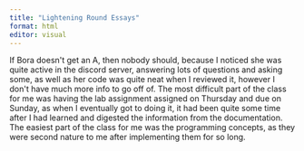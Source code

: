 ```yaml
---
title: "Lightening Round Essays"
format: html
editor: visual
---
```


If Bora doesn\'t get an A, then nobody should, because I noticed she was quite active in the discord server, answering lots of questions and asking some, as well as her code was quite neat when I reviewed it, however I don\'t have much more info to go off of. The most difficult part of the class for me was having the lab assignment assigned on Thursday and due on Sunday, as when I eventually got to doing it, it had been quite some time after I had learned and digested the information from the documentation. The easiest part of the class for me was the programming concepts, as they were second nature to me after implementing them for so long.
